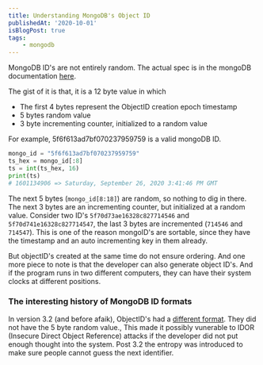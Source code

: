 ```yaml
---
title: Understanding MongoDB's Object ID
publishedAt: '2020-10-01'
isBlogPost: true
tags:
    - mongodb
---
```


MongoDB ID's are not entirely random. The actual spec is in the mongoDB documentation [here](https://docs.mongodb.com/manual/reference/method/ObjectId/).

The gist of it is that, it is a 12 byte value in which

-   The first 4 bytes represent the ObjectID creation epoch timestamp
-   5 bytes random value
-   3 byte incrementing counter, initialized to a random value

For example, 5f6f613ad7bf070237959759 is a valid mongoDB ID.

```python
mongo_id = "5f6f613ad7bf070237959759"
ts_hex = mongo_id[:8]
ts = int(ts_hex, 16)
print(ts)
# 1601134906 => Saturday, September 26, 2020 3:41:46 PM GMT
```

The next 5 bytes (`mongo_id[8:18]`) are random, so nothing to dig in there. The next 3 bytes are an incrementing counter, but initialized at a random value.
Consider two ID's `5f70d73ae16328c827714546` and `5f70d741e16328c827714547`, the last 3 bytes are incremented (`714546` and `714547`).
This is one of the reason mongoID's are sortable, since they have the timestamp and an auto incrementing key in them already.

But objectID's created at the same time do not ensure ordering. And one more piece to note is that the developer can also generate object ID's. And if
the program runs in two different computers, they can have their system clocks at different positions.

### The interesting history of MongoDB ID formats

In version 3.2 (and before afaik), ObjectID's had a [different format](https://docs.mongodb.com/v3.2/reference/method/ObjectId/). They did not have
the 5 byte random value., This made it possibly vunerable to IDOR (Insecure Direct Object Reference) attacks if the developer did not put enough thought into the system.
Post 3.2 the entropy was introduced to make sure people cannot guess the next identifier.
